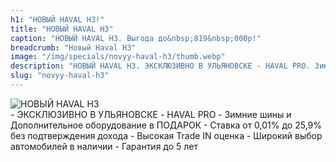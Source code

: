 ```yaml
---
h1: "НОВЫЙ HAVAL H3!"
title: "НОВЫЙ HAVAL H3"
caption: "НОВЫЙ HAVAL H3. Выгода до&nbsp;819&nbsp;000р!"
breadcrumb: "Новый Haval H3"
image: "/img/specials/novyy-haval-h3/thumb.webp"
description: "НОВЫЙ HAVAL H3. ЭКСКЛЮЗИВНО В УЛЬЯНОВСКЕ - HAVAL PRO. Зимние шины и Дополнительное оборудование в ПОДАРОК. Ставка от 0,01% до 25,9% без подтверждения дохода. Высокая Trade IN оценка. Широкий выбор автомобилей в наличии. Гарантия до 5 лет"
slug: "novyy-haval-h3"
---
```



<picture>
	<source media="(min-width: 942px)" srcset="/img/specials/novyy-haval-h3/banner.webp" />
	<source media="(min-width: 320px)" srcset="/img/specials/novyy-haval-h3/thumb.webp" />
	<img src="/img/specials/novyy-haval-h3/banner.webp" class="w-full mb-10" alt="НОВЫЙ HAVAL H3" />
</picture>

<br/>
- ЭКСКЛЮЗИВНО В УЛЬЯНОВСКЕ - HAVAL PRO
- Зимние шины и Дополнительное оборудование в ПОДАРОК
- Ставка от 0,01% до 25,9% без подтверждения дохода
- Высокая Trade IN оценка
- Широкий выбор автомобилей в наличии
- Гарантия до 5 лет
<br/>

<SpecialSalonsInfo title='Получить предложение' dataTitle='НОВЫЙ HAVAL H3' dataFormName="Получить предложение. НОВЫЙ HAVAL H3" />